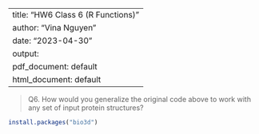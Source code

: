 
---
title: "HW6 Class 6 (R Functions)"
author: "Vina Nguyen"
date: "2023-04-30"
output:
  pdf_document: default
  html_document: default
---

> Q6. How would you generalize the original code above to work with any set of input
protein structures?

```r
install.packages("bio3d")
```

